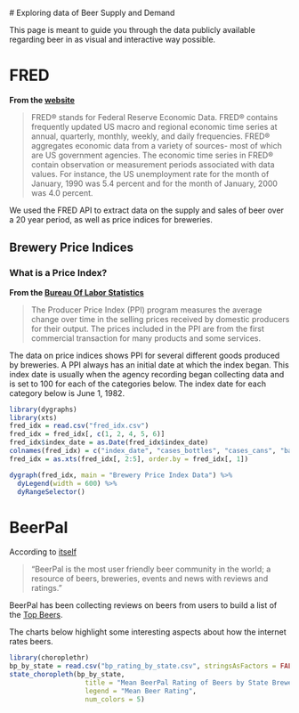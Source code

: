 <br><br><br>
# Exploring data of Beer Supply and Demand 

This page is meant to guide you through the data publicly available regarding
beer in as visual and interactive way possible. 

# FRED

**From the <a href="https://research.stlouisfed.org/docs/api/fred/fred.html">website</a>**

> FRED® stands for Federal Reserve Economic Data. FRED® contains frequently updated US macro and regional economic time series at annual, quarterly, monthly, weekly, and daily frequencies. FRED® aggregates economic data from a variety of sources- most of which are US government agencies. The economic time series in FRED® contain observation or measurement periods associated with data values. For instance, the US unemployment rate for the month of January, 1990 was 5.4 percent and for the month of January, 2000 was 4.0 percent.

We used the FRED API to extract data on the supply and sales of beer over a 20 year period,
as well as price indices for breweries.

## Brewery Price Indices

### What is a Price Index?

**From the [Bureau Of Labor Statistics](http://www.bls.gov/ppi/data.htmhttp://www.bls.gov/ppi/data.htm)**

> The Producer Price Index (PPI) program measures the average change over time in 
> the selling prices received by domestic producers for their output. The prices 
> included in the PPI are from the first commercial transaction for many products 
> and some services.

The data on price indices shows PPI for several different goods produced by breweries. 
A PPI always has an initial date at which the index began. 
This index date is usually when the agency recording began
collecting data and is set to 100 for each of the categories below. 
The index date for each category below is June 1, 1982.

```r
library(dygraphs)
library(xts)
fred_idx = read.csv("fred_idx.csv")
fred_idx = fred_idx[, c(1, 2, 4, 5, 6)]
fred_idx$index_date = as.Date(fred_idx$index_date)
colnames(fred_idx) = c("index_date", "cases_bottles", "cases_cans", "barrels_and_kegs", "overall")
fred_idx = as.xts(fred_idx[, 2:5], order.by = fred_idx[, 1])
```

```r
dygraph(fred_idx, main = "Brewery Price Index Data") %>%
  dyLegend(width = 600) %>%
  dyRangeSelector()
```


# BeerPal

According to [itself](http://www.beerpal.com/)

> "BeerPal is the most user friendly beer community in the world; a resource of beers, breweries, events and news with reviews and ratings."

BeerPal has been collecting reviews on beers from users to build a list of the 
[Top Beers](http://www.beerpal.com/Best-Beer.htm).

The charts below highlight some interesting aspects about how the internet rates beers.

```r
library(choroplethr)
bp_by_state = read.csv("bp_rating_by_state.csv", stringsAsFactors = FALSE)
state_choropleth(bp_by_state, 
                   title = "Mean BeerPal Rating of Beers by State Brewed In",
                   legend = "Mean Beer Rating",
                   num_colors = 5)
```


